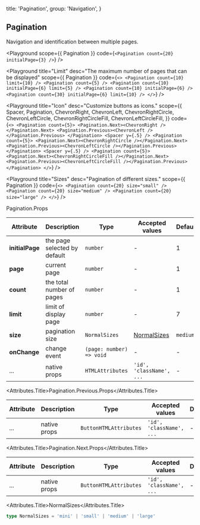 
  title: 'Pagination',
  group: 'Navigation',
}

## Pagination

Navigation and identification between multiple pages.

<Playground
  scope={{ Pagination }}
  code={`
<Pagination count={20} initialPage={3} />
`}
/>

<Playground
  title="Limit"
  desc="The maximum number of pages that can be displayed"
  scope={{ Pagination }}
  code={`
<>
  <Pagination count={10} limit={10} />
  <Pagination count={5} />
  <Pagination count={10} initialPage={6} limit={5} />
  <Pagination count={10} initialPage={6} />
  <Pagination count={30} initialPage={6} limit={10} />
</>
`}
/>

<Playground
  title="Icon"
  desc="Customize buttons as icons."
  scope={{
    Spacer,
    Pagination,
    ChevronRight,
    ChevronLeft,
    ChevronRightCircle,
    ChevronLeftCircle,
    ChevronRightCircleFill,
    ChevronLeftCircleFill,
  }}
  code={`
<>
  <Pagination count={5}>
   <Pagination.Next><ChevronRight /></Pagination.Next>
   <Pagination.Previous><ChevronLeft /></Pagination.Previous>
  </Pagination>
  <Spacer y={.5} />
  <Pagination count={5}>
   <Pagination.Next><ChevronRightCircle /></Pagination.Next>
   <Pagination.Previous><ChevronLeftCircle /></Pagination.Previous>
  </Pagination>
  <Spacer y={.5} />
  <Pagination count={5}>
   <Pagination.Next><ChevronRightCircleFill /></Pagination.Next>
   <Pagination.Previous><ChevronLeftCircleFill /></Pagination.Previous>
  </Pagination>
</>
`}
/>

<Playground
  title="Sizes"
  desc="Pagination of different sizes."
  scope={{ Pagination }}
  code={`
<>
  <Pagination count={20} size="small" />
  <Pagination count={20} size="medium" />
  <Pagination count={20} size="large" />
</>
`}
/>

<Attributes edit="/pages/en-us/components/pagination.mdx">
<Attributes.Title>Pagination.Props</Attributes.Title>

| Attribute       | Description                  | Type                     | Accepted values             | Default  |
| --------------- | ---------------------------- | ------------------------ | --------------------------- | -------- |
| **initialPage** | the page selected by default | `number`                 | -                           | 1        |
| **page**        | current page                 | `number`                 | -                           | 1        |
| **count**       | the total number of pages    | `number`                 | -                           | 1        |
| **limit**       | limit of display page        | `number`                 | -                           | 7        |
| **size**        | pagination size              | `NormalSizes`            | [NormalSizes](#normalsizes) | `medium` |
| **onChange**    | change event                 | `(page: number) => void` | -                           | -        |
| ...             | native props                 | `HTMLAttributes`         | `'id', 'className', ...`    | -        |

<Attributes.Title>Pagination.Previous.Props</Attributes.Title>

| Attribute | Description  | Type                   | Accepted values          | Default |
| --------- | ------------ | ---------------------- | ------------------------ | ------- |
| ...       | native props | `ButtonHTMLAttributes` | `'id', 'className', ...` | -       |

<Attributes.Title>Pagination.Next.Props</Attributes.Title>

| Attribute | Description  | Type                   | Accepted values          | Default |
| --------- | ------------ | ---------------------- | ------------------------ | ------- |
| ...       | native props | `ButtonHTMLAttributes` | `'id', 'className', ...` | -       |

<Attributes.Title>NormalSizes</Attributes.Title>

```ts
type NormalSizes = 'mini' | 'small' | 'medium' | 'large'
```

</Attributes>

